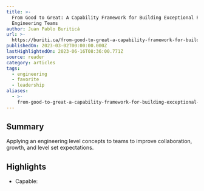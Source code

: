 ```yaml
---
title: >-
  From Good to Great: A Capability Framework for Building Exceptional Product
  Engineering Teams
author: Juan Pablo Buriticá
url: >-
  https://buriti.ca/from-good-to-great-a-capability-framework-for-building-exceptional-product-engineering-teams-a8ca4e9e8f47
publishedOn: 2023-03-02T00:00:00.000Z
lastHighlightedOn: 2023-06-16T08:36:00.771Z
source: reader
category: articles
tags:
  - engineering
  - favorite
  - leadership
aliases:
  - >-
    from-good-to-great-a-capability-framework-for-building-exceptional-product-engineering-teams
---
```

## Summary

Applying an engineering level concepts to teams to improve collaboration, growth, and level set expectations.

## Highlights
- Capable:
